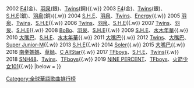 {{Navbox
|name  = 全球華語歌曲排行榜最受歡迎組合
|title = [[全球華語歌曲排行榜|<span style="color: Khaki">全球華語歌曲排行榜</span>]]最受歡迎組合
|titlestyle = background: #E93C00; color:Khaki;
|list1 = {{nowrap begin}}
2001 [[羽泉]]{{.w}}
2002 [[F4]](金)、[[羽泉]](銀)、[[Twins]](銅){{.w}}
2003 [[F4]](金)、[[Twins]](銀)、[[S.H.E]](銀)、[[羽泉]](銅){{.w}}
2004 [[S.H.E]]、[[羽泉]]、[[Twins]]、[[Energy]]{{.w}}
2005 [[羽泉]]、[[Twins]]、[[S.H.E]]{{.w}}
2006 [[Twins]]、[[羽泉]]、[[S.H.E]]{{.w}}
2007 [[Twins]]、[[羽泉]]、[[S.H.E]]{{.w}}
2008 [[BOBO (男子團體)|BoBo]]、[[羽泉]]、[[S.H.E]]{{.w}}
2009 [[S.H.E]]、[[水木年華]]{{.w}}
2010 [[大嘴巴]]、[[S.H.E]]、[[水木年華]]{{.w}}
2011 [[大嘴巴]]{{.w}}
2012 [[Twins]]、[[大嘴巴]]、[[Super Junior-M]]{{.w}}
2013 [[S.H.E]]{{.w}}
2014 [[Soler]]{{.w}}
2015 [[大嘴巴]]{{.w}}
2016 [[南拳媽媽]]、[[草蜢 (組合)|草蜢]]、[[C AllStar]]{{.w}}
2017 [[TFboys]]、[[S.H.E]]、[[Twins]]{{.w}}
2018 [[SNH48]]、[[Twins]]、[[TFboys]]{{.w}}
2019 [[NINE PERCENT]]、[[TFboys]]、[[火箭少女101]]{{.w}}
{{nowrap end}}
|below = 
}}<noinclude>
[[Category:全球華語歌曲排行榜]]
</noinclude>